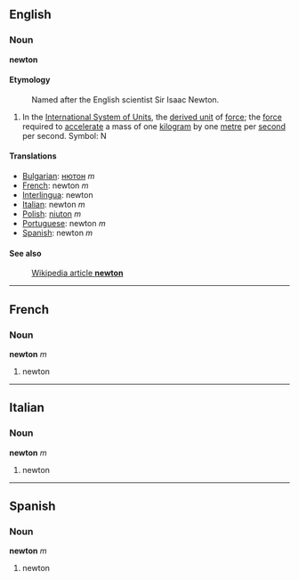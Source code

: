 ==English==
===Noun===
'''newton'''

====Etymology====
:Named after the English scientist Sir Isaac Newton.

#In the [[International System of Units]], the [[derived unit]] of [[force]]; the [[force]] required to [[accelerate]] a mass of one [[kilogram]] by one [[metre]] per [[second]] per second.  Symbol: N

====Translations====

*[[Bulgarian]]: [[нютон]] ''m''
*[[French]]: newton ''m''
*[[Interlingua]]: newton
*[[Italian]]: newton ''m''
*[[Polish]]: [[niuton]] ''m''
*[[Portuguese]]: newton ''m''
*[[Spanish]]: newton ''m''

====See also====
:[[en:newton|Wikipedia article '''newton''']]

----
==French==
===Noun===
'''newton''' ''m''


#newton

----
==Italian==
===Noun===
'''newton''' ''m''

#newton

----
==Spanish==
===Noun===
'''newton''' ''m''

#newton